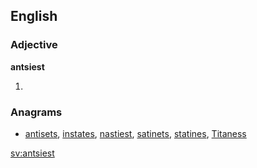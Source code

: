 ==English==

===Adjective===
'''antsiest'''

# {{en-superlative of|antsy}}

===Anagrams===
* [[antisets#English|antisets]], [[instates#English|instates]], [[nastiest#English|nastiest]], [[satinets#English|satinets]], [[statines#English|statines]], [[Titaness#English|Titaness]]

[[sv:antsiest]]